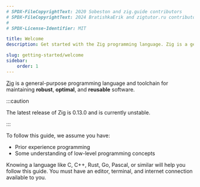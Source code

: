 ```yaml
---
# SPDX-FileCopyrightText: 2020 Sobeston and zig.guide contributors
# SPDX-FileCopyrightText: 2024 BratishkaErik and zigtutor.ru contributors
#
# SPDX-License-Identifier: MIT

title: Welcome
description: Get started with the Zig programming language. Zig is a general-purpose programming language and toolchain for maintaining robust, optimal, and reusable software.

slug: getting-started/welcome
sidebar:
    order: 1
---
```


[Zig](https://ziglang.org) is a general-purpose programming language and
toolchain for maintaining **robust**, **optimal**, and **reusable** software.

:::caution

The latest release of Zig is 0.13.0 and is currently unstable.

:::

To follow this guide, we assume you have:

- Prior experience programming
- Some understanding of low-level programming concepts

Knowing a language like C, C++, Rust, Go, Pascal, or similar will help you follow
this guide. You must have an editor, terminal, and internet connection available
to you.
